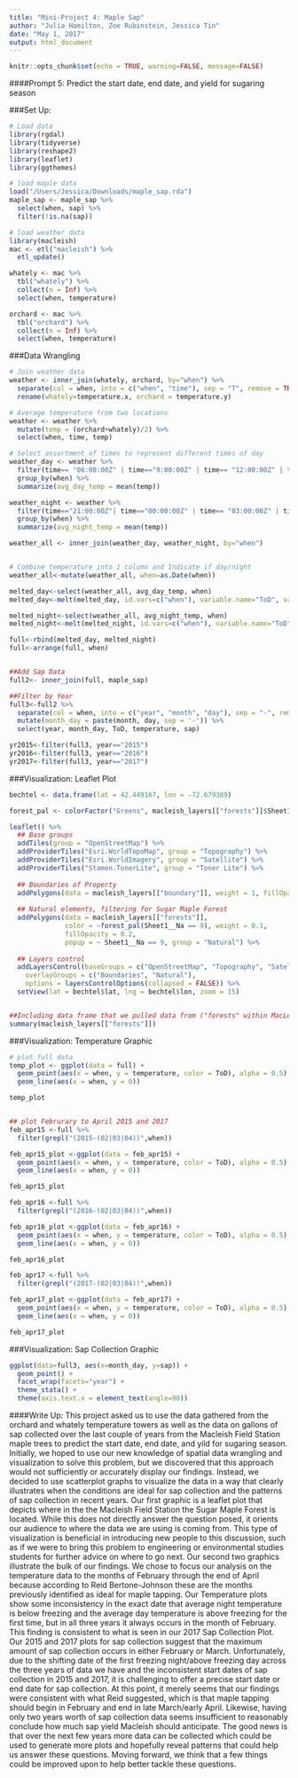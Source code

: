```yaml
---
title: "Mini-Project 4: Maple Sap"
author: "Julia Hamilton, Zoe Rubinstein, Jessica Tin"
date: "May 1, 2017"
output: html_document
---
```



```r
knitr::opts_chunk$set(echo = TRUE, warning=FALSE, message=FALSE)
```


####Prompt 5: Predict the start date, end date, and yield for sugaring season

###Set Up:
```r
# Load data
library(rgdal)
library(tidyverse)
library(reshape2)
library(leaflet)
library(ggthemes)

# load maple data
load("/Users/Jessica/Downloads/maple_sap.rda")
maple_sap <- maple_sap %>%
  select(when, sap) %>%
  filter(!is.na(sap))

# load weather data
library(macleish)
mac <- etl("macleish") %>%
  etl_update()

whately <- mac %>%
  tbl("whately") %>%
  collect(n = Inf) %>%
  select(when, temperature)

orchard <- mac %>%
  tbl("orchard") %>%
  collect(n = Inf) %>%
  select(when, temperature)
```


###Data Wrangling
```r
# Join weather data
weather <- inner_join(whately, orchard, by="when") %>%
  separate(col = when, into = c("when", "time"), sep = "T", remove = TRUE) %>%
  rename(whately=temperature.x, orchard = temperature.y)

# Average temperature from two locations
weather <- weather %>%
  mutate(temp = (orchard+whately)/2) %>%
  select(when, time, temp)

# Select assortment of times to represent different times of day
weather_day <- weather %>%
  filter(time== "06:00:00Z" | time=="9:00:00Z" | time== "12:00:00Z" | time== "15:00:00Z" | time=="18:00:00Z") %>%
  group_by(when) %>%
  summarize(avg_day_temp = mean(temp))

weather_night <- weather %>%
  filter(time=="21:00:00Z"| time=="00:00:00Z" | time== "03:00:00Z" | time== "06:00:00Z") %>%
  group_by(when) %>%
  summarize(avg_night_temp = mean(temp))

weather_all <- inner_join(weather_day, weather_night, by="when")


# Combine temperature into 1 column and Indicate if day/night
weather_all<-mutate(weather_all, when=as.Date(when))

melted_day<-select(weather_all, avg_day_temp, when)
melted_day<-melt(melted_day, id.vars=c("when"), variable.name="ToD", value.name="temperature")

melted_night<-select(weather_all, avg_night_temp, when)
melted_night<-melt(melted_night, id.vars=c("when"), variable.name="ToD", value.name="temperature")

full<-rbind(melted_day, melted_night)
full<-arrange(full, when)


##Add Sap Data
full2<- inner_join(full, maple_sap)

##Filter by Year
full3<-full2 %>%
  separate(col = when, into = c("year", "month", "day"), sep = "-", remove = TRUE) %>%
  mutate(month_day = paste(month, day, sep = '-')) %>%
  select(year, month_day, ToD, temperature, sap)

yr2015<-filter(full3, year=="2015")
yr2016<-filter(full3, year=="2016")
yr2017<-filter(full3, year=="2017")
```


###Visualization: Leaflet Plot
```r
bechtel <- data.frame(lat = 42.449167, lon = -72.679389)

forest_pal <- colorFactor("Greens", macleish_layers[["forests"]]$Sheet1__Na == 9)

leaflet() %>%
  ## Base groups
  addTiles(group = "OpenStreetMap") %>%
  addProviderTiles("Esri.WorldTopoMap", group = "Topography") %>%
  addProviderTiles("Esri.WorldImagery", group = "Satellite") %>%
  addProviderTiles("Stamen.TonerLite", group = "Toner Lite") %>%
  
  ## Boundaries of Property
  addPolygons(data = macleish_layers[["boundary"]], weight = 1, fillOpacity = 0.01, group = "Boundaries") %>%
  
  ## Natural elements, filtering for Sugar Maple Forest
  addPolygons(data = macleish_layers[["forests"]], 
              color = ~forest_pal(Sheet1__Na == 9), weight = 0.1, 
              fillOpacity = 0.2,
              popup = ~ Sheet1__Na == 9, group = "Natural") %>%
  
  ## Layers control
  addLayersControl(baseGroups = c("OpenStreetMap", "Topography", "Satellite", "Toner Lite"),
    overlayGroups = c("Boundaries", "Natural"),
    options = layersControlOptions(collapsed = FALSE)) %>%
  setView(lat = bechtel$lat, lng = bechtel$lon, zoom = 15)


##Including data frame that we pulled data from ("forests" within MacLeish spatial data)
summary(macleish_layers[["forests"]])
```


###Visualization: Temperature Graphic
```r
# plot full data
temp_plot <- ggplot(data = full) +
  geom_point(aes(x = when, y = temperature, color = ToD), alpha = 0.5) +
  geom_line(aes(x = when, y = 0))

temp_plot


## plot Februrary to April 2015 and 2017
feb_apr15 <-full %>%
  filter(grepl("(2015-(02|03|04))",when))

feb_apr15_plot <-ggplot(data = feb_apr15) +
  geom_point(aes(x = when, y = temperature, color = ToD), alpha = 0.5) +
  geom_line(aes(x = when, y = 0))

feb_apr15_plot

feb_apr16 <-full %>%
  filter(grepl("(2016-(02|03|04))",when))

feb_apr16_plot <-ggplot(data = feb_apr16) +
  geom_point(aes(x = when, y = temperature, color = ToD), alpha = 0.5) +
  geom_line(aes(x = when, y = 0))

feb_apr16_plot

feb_apr17 <-full %>%
  filter(grepl("(2017-(02|03|04))",when))

feb_apr17_plot <-ggplot(data = feb_apr17) +
  geom_point(aes(x = when, y = temperature, color = ToD), alpha = 0.5) +
  geom_line(aes(x = when, y = 0))

feb_apr17_plot

```


###Visualization: Sap Collection Graphic
```r
ggplot(data=full3, aes(x=month_day, y=sap)) + 
  geom_point() + 
  facet_wrap(facets="year") + 
  theme_stata() +
  theme(axis.text.x = element_text(angle=90))
```

####Write Up:
This project asked us to use the data gathered from the orchard and whately temperature towers as well as the data on gallons of sap collected over the last couple of years from the Macleish Field Station maple trees to predict the start date, end date, and yild for sugaring season. Initially, we hoped to use our new knowledge of spatial data wrangling and visualization to solve this problem, but we discovered that this approach would not sufficiently or accurately display our findings. Instead, we decided to use scatterplot graphs to visualize the data in a way that clearly illustrates when the conditions are ideal for sap collection and the patterns of sap collection in recent years. 
Our first graphic is a leaflet plot that depicts where in the the Macleish Field Station the Sugar Maple Forest is located. While this does not directly answer the question posed, it orients our audience to where the data we are using is coming from. This type of visualization is beneficial in introducing new people to this discussion, such as if we were to bring this problem to engineering or environmental studies students for further advice on where to go next. 
Our second two graphics illustrate the bulk of our findings. We chose to focus our analysis on the temperature data to the months of February through the end of April because according to Reid Bertone-Johnson these are the months previously identified as ideal for maple tapping. Our Temperature plots show some inconsistency in the exact date that average night temperature is below freezing and the average day temperature is above freezing for the first time, but in all three years it always occurs in the month of February. This finding is consistent to what is seen in our 2017 Sap Collection Plot. Our 2015 and 2017 plots for sap collection suggest that the maximum amount of sap collection occurs in either February or March. Unfortunately, due to the shifting date of the first freezing night/above freezing day across the three years of data we have and the inconsistent start dates of sap collection in 2015 and 2017, it is challenging to offer a precise start date or end date for sap collection. At this point, it merely seems that our findings were consistent with what Reid suggested, which is that maple tapping should begin in February and end in late March/early April. Likewise, having only two years worth of sap collection data seems insufficient to reasonably conclude how much sap yield Macleish should anticipate. The good news is that over the next few years more data can be collected which could be used to generate more plots and hopefully reveal patterns that could help us answer these questions. 
Moving forward, we think that a few things could be improved upon to help better tackle these questions. 



